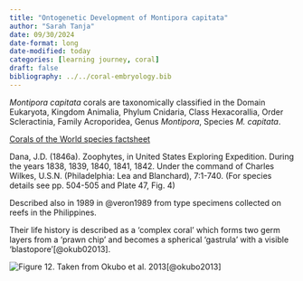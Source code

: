 ```yaml
---
title: "Ontogenetic Development of Montipora capitata"
author: "Sarah Tanja"
date: 09/30/2024
date-format: long
date-modified: today
categories: [learning journey, coral]
draft: false
bibliography: ../../coral-embryology.bib
---
```


*Montipora capitata* corals are taxonomically classified in the Domain Eukaryota, Kingdom Animalia, Phylum Cnidaria, Class Hexacorallia, Order Scleractinia, Family Acroporidea, Genus *Montipora*, Species *M. capitata*.

[Corals of the World species factsheet](http://www.coralsoftheworld.org/species_factsheets/species_factsheet_summary/montipora-capitata/)

Dana, J.D. (1846a). Zoophytes, in United States Exploring Expedition. During the years 1838, 1839, 1840, 1841, 1842. Under the command of Charles Wilkes, U.S.N. (Philadelphia: Lea and Blanchard), 7:1-740. (For species details see pp. 504-505 and Plate 47, Fig. 4)

Described also in 1989 in @veron1989 from type specimens collected on reefs in the Philippines.

Their life history is described as a 'complex coral' which forms two germ layers from a 'prawn chip' and becomes a spherical 'gastrula' with a visible 'blastopore'[@okub02013].

![Figure 12. Taken from Okubo et al. 2013](okubo2013_fig12.png)[@okubo2013]
